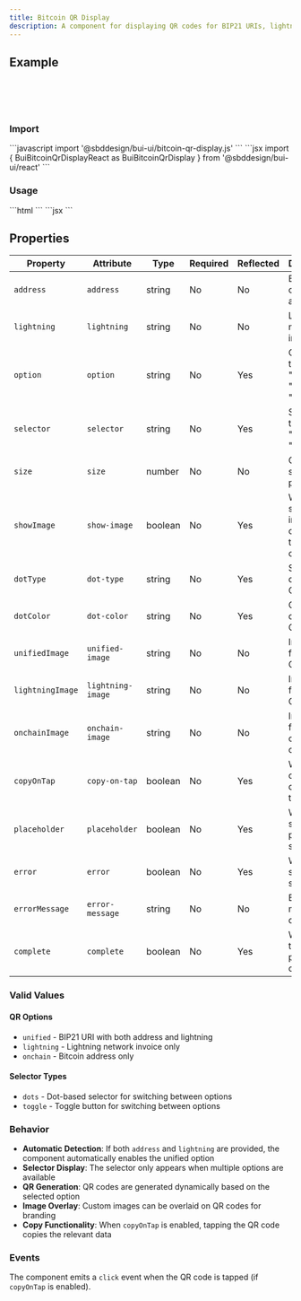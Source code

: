 ```yaml
---
title: Bitcoin QR Display
description: A component for displaying QR codes for BIP21 URIs, lightning invoices, and on-chain addresses.
---
```



## Example

<div style="margin: 2rem 0; padding: 1rem; border: 1px solid var(--system-divider); border-radius: var(--size-2); background: var(--background); text-align: center;" data-mode="dark" data-theme="conduit">
    <bui-bitcoin-qr-display
        address="BC1QYLH3U67J673H6Y6ALV70M0PL2YZ53TZHVXGG7U"
        lightning="lnbc10u1pn9eh8vpp5k7q2dz6c4w0d3p0d8n2k3z6a7n8r7c9e9e0t8s8y5j6lm3vwm3dqzsdz5xysxxmmnwssx7un9de6xzetjv4kxzcm9d5c8g6t5de5k2mr0d5c8g6t5de5k2mr0da5gzqzjccqzpgxqyz5vqsp5usyc4lk9chsfp53kvcnvq456ganh60d89reykdngsmtj6yw3nhvq9qyysgqc8u6w"
        selector="toggle"
    ></bui-bitcoin-qr-display>
</div>

### Import

<Tabs>
    <TabItem label="JavaScript">
    ```javascript
    import '@sbddesign/bui-ui/bitcoin-qr-display.js'
    ```
    </TabItem>
     <TabItem label="React">
    ```jsx
    import { BuiBitcoinQrDisplayReact as BuiBitcoinQrDisplay } from '@sbddesign/bui-ui/react'
    ```
    </TabItem>
</Tabs>

### Usage

<Tabs>
    <TabItem label="JavaScript">
    ```html
    <bui-bitcoin-qr-display
        address="BC1QYLH3U67J673H6Y6ALV70M0PL2YZ53TZHVXGG7U"
        lightning="lnbc10u1pn9eh8vpp5k7q2dz6c4w0d3p0d8n2k3z6a7n8r7c9e9e0t8s8y5j6lm3vwm3dqzsdz5xysxxmmnwssx7un9de6xzetjv4kxzcm9d5c8g6t5de5k2mr0d5c8g6t5de5k2mr0da5gzqzjccqzpgxqyz5vqsp5usyc4lk9chsfp53kvcnvq456ganh60d89reykdngsmtj6yw3nhvq9qyysgqc8u6w"
        selector="toggle"
    ></bui-bitcoin-qr-display>
    ```
    </TabItem>
     <TabItem label="React">
    ```jsx
    <BuiBitcoinQrDisplay
        address="BC1QYLH3U67J673H6Y6ALV70M0PL2YZ53TZHVXGG7U"
        lightning="lnbc10u1pn9eh8vpp5k7q2dz6c4w0d3p0d8n2k3z6a7n8r7c9e9e0t8s8y5j6lm3vwm3dqzsdz5xysxxmmnwssx7un9de6xzetjv4kxzcm9d5c8g6t5de5k2mr0d5c8g6t5de5k2mr0da5gzqzjccqzpgxqyz5vqsp5usyc4lk9chsfp53kvcnvq456ganh60d89reykdngsmtj6yw3nhvq9qyysgqc8u6w"
        selector="toggle"
    ></BuiBitcoinQrDisplay>
    ```
    </TabItem>
</Tabs>

## Properties

| Property | Attribute | Type | Required | Reflected | Description |
|----------|-----------|------|----------|-----------|-------------|
| `address` | `address` | string | No | No | Bitcoin on-chain address |
| `lightning` | `lightning` | string | No | No | Lightning network invoice |
| `option` | `option` | string | No | Yes | QR option to display: "unified", "lightning", "onchain" |
| `selector` | `selector` | string | No | Yes | Selector type: "dots", "toggle" |
| `size` | `size` | number | No | No | QR code size in pixels |
| `showImage` | `show-image` | boolean | No | Yes | Whether to show an image overlay on the QR code |
| `dotType` | `dot-type` | string | No | Yes | Style of dots in the QR code |
| `dotColor` | `dot-color` | string | No | Yes | Color of dots in the QR code |
| `unifiedImage` | `unified-image` | string | No | No | Image URL for unified QR code |
| `lightningImage` | `lightning-image` | string | No | No | Image URL for lightning QR code |
| `onchainImage` | `onchain-image` | string | No | No | Image URL for on-chain QR code |
| `copyOnTap` | `copy-on-tap` | boolean | No | Yes | Whether to copy QR data when tapped |
| `placeholder` | `placeholder` | boolean | No | Yes | Whether to show placeholder state |
| `error` | `error` | boolean | No | Yes | Whether to show error state |
| `errorMessage` | `error-message` | string | No | No | Error message to display |
| `complete` | `complete` | boolean | No | Yes | Whether the payment is complete |

### Valid Values

#### QR Options
- `unified` - BIP21 URI with both address and lightning
- `lightning` - Lightning network invoice only
- `onchain` - Bitcoin address only

#### Selector Types
- `dots` - Dot-based selector for switching between options
- `toggle` - Toggle button for switching between options

### Behavior

- **Automatic Detection**: If both `address` and `lightning` are provided, the component automatically enables the unified option
- **Selector Display**: The selector only appears when multiple options are available
- **QR Generation**: QR codes are generated dynamically based on the selected option
- **Image Overlay**: Custom images can be overlaid on QR codes for branding
- **Copy Functionality**: When `copyOnTap` is enabled, tapping the QR code copies the relevant data

### Events

The component emits a `click` event when the QR code is tapped (if `copyOnTap` is enabled).
